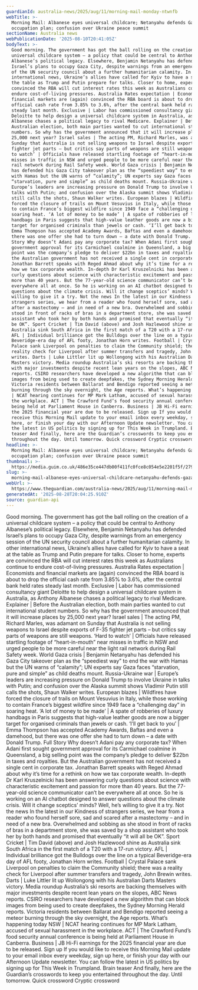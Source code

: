 ```yaml
---
guardianId: australia-news/2025/aug/11/morning-mail-monday-ntwnfb
webTitle: >-
  Morning Mail: Albanese eyes universal childcare; Netanyahu defends Gaza
  occupation plan; confusion over Ukraine peace summit
sectionName: Australia news
webPublicationDate: '2025-08-10T20:41:05Z'
bodyText: >-
  Good morning. The government has got the ball rolling on the creation of a
  universal childcare system – a policy that could be central to Anthony
  Albanese’s political legacy. Elsewhere, Benjamin Netanyahu has defended
  Israel’s plans to occupy Gaza City, despite warnings from an emergency session
  of the UN security council about a further humanitarian calamity. In other
  international news, Ukraine’s allies have called for Kyiv to have a seat at
  the table as Trump and Putin prepare for talks. Closer to home, experts are
  convinced the RBA will cut interest rates this week as Australians continue to
  endure cost-of-living pressures. Australia Rates expectation | Economists and
  financial markets are (again) convinced the RBA board is about to drop the
  official cash rate from 3.85% to 3.6%, after the central bank held rates
  steady last month. Exclusive | Labor has commissioned consultancy giant
  Deloitte to help design a universal childcare system in Australia, as Anthony
  Albanese chases a political legacy to rival Medicare. Explainer | Before the
  Australian election, both main parties wanted to cut international student
  numbers. So why has the government announced that it will increase places by
  25,000 next year? Israel sales | The acting PM, Richard Marles, was adamant on
  Sunday that Australia is not selling weapons to Israel despite exports of F-35
  fighter jet parts – but critics say parts of weapons are still weapons. ‘Hard
  to watch’ | Officials have released startling footage of “heart-in-mouth” near
  misses in traffic in NSW and urged people to be more careful near the light
  rail network during Rail Safety week. World Gaza crisis | Benjamin Netanyahu
  has defended his Gaza City takeover plan as the “speediest way” to end the war
  with Hamas but the UN warns of “calamity”; UN experts say Gaza faces
  “starvation, pure and simple” as child deaths mount. Russia-Ukraine war |
  Europe’s leaders are increasing pressure on Donald Trump to involve Ukraine in
  talks with Putin; and confusion over the Alaska summit shows Vladimir Putin
  still calls the shots, Shaun Walker writes. European blazes | Wildfires have
  forced the closure of trails on Mount Vesuvius in Italy, while those working
  to contain France’s biggest wildfire since 1949 face a “challenging day” in
  soaring heat. ‘A lot of money to be made’ | A spate of robberies of luxury
  handbags in Paris suggests that high-value leather goods are now a bigger
  target for organised criminals than jewels or cash. ‘I’ll get back to you’ |
  Emma Thompson has accepted Academy Awards, Baftas and even a damehood, but
  there was one offer she had to turn down – a date with Donald Trump. Full
  Story Why doesn’t Adani pay any corporate tax? When Adani first sought
  government approval for its Carmichael coalmine in Queensland, a big selling
  point was the company’s pledge to deliver $22bn in taxes and royalties. But
  the Australian government has not received a single cent in corporate tax.
  Jonathan Barrett speaks with Reged Ahmad about why it’s time for a rethink on
  how we tax corporate wealth. In-depth Dr Karl Kruszelnicki has been answering
  curly questions about science with characteristic excitement and passion for
  more than 40 years. But the 77-year-old science communicator can’t be
  everywhere all at once. So he is working on an AI chatbot designed to answer
  questions about the climate crisis. Will it change sceptics’ minds? Well, he’s
  willing to give it a try. Not the news In the latest in our Kindness of
  strangers series, we hear from a reader who found herself sore, sad and scared
  after a mastectomy – and in need of a new bra. Overwhelmed and sobbing as she
  stood in front of racks of bras in a department store, she was saved by a shop
  assistant who took her by both hands and promised that eventually “it will all
  be OK”. Sport Cricket | Tim David (above) and Josh Hazlewood shine as
  Australia sink South Africa in the first match of a T20 with a 17-run victory.
  AFL | Individual brilliance got the Bulldogs over the line on a typical
  Beveridge-era day of AFL footy, Jonathan Horn writes. Football | Crystal
  Palace sank Liverpool on penalties to claim the Community shield; there was a
  reality check for Liverpool after summer transfers and tragedy, John Brewin
  writes. Darts | Luke Littler lit up Wollongong with his Australian Darts
  Masters victory. Media roundup Australia’s ski resorts are backing themselves
  with major investments despite recent lean years on the slopes, ABC News
  reports. CSIRO researchers have developed a new algorithm that can block
  images from being used to create deepfakes, the Sydney Morning Herald reports.
  Victoria residents between Ballarat and Bendigo reported seeing a meteor
  burning through the sky overnight, the Age reports. What’s happening today NSW
  | NCAT hearing continues for MP Mark Latham, accused of sexual harassment in
  the workplace. ACT | The Crawford Fund’s food security annual conference is
  being held at Parliament House in Canberra. Business | JB Hi-Fi earnings for
  the 2025 financial year are due to be released. Sign up If you would like to
  receive this Morning Mail update to your email inbox every weekday, sign up
  here, or finish your day with our Afternoon Update newsletter. You can follow
  the latest in US politics by signing up for This Week in Trumpland. Brain
  teaser And finally, here are the Guardian’s crosswords to keep you entertained
  throughout the day. Until tomorrow. Quick crossword Cryptic crossword
headline: >-
  Morning Mail: Albanese eyes universal childcare; Netanyahu defends Gaza
  occupation plan; confusion over Ukraine peace summit
thumbnail: >-
  https://media.guim.co.uk/486e35ce447db00f411fc0fce8c054e5e2201f5f/279_0_2911_2329/500.jpg
slug: >-
  morning-mail-albanese-eyes-universal-childcare-netanyahu-defends-gaza-occupation-plan-confusion-over-ukraine-peace-summit
webUrl: >-
  https://www.theguardian.com/australia-news/2025/aug/11/morning-mail-monday-ntwnfb
generatedAt: '2025-08-28T20:04:25.910Z'
source: guardian-api
---
```

Good morning. The government has got the ball rolling on the creation of a universal childcare system – a policy that could be central to Anthony Albanese’s political legacy. Elsewhere, Benjamin Netanyahu has defended Israel’s plans to occupy Gaza City, despite warnings from an emergency session of the UN security council about a further humanitarian calamity. In other international news, Ukraine’s allies have called for Kyiv to have a seat at the table as Trump and Putin prepare for talks. Closer to home, experts are convinced the RBA will cut interest rates this week as Australians continue to endure cost-of-living pressures. Australia Rates expectation | Economists and financial markets are (again) convinced the RBA board is about to drop the official cash rate from 3.85% to 3.6%, after the central bank held rates steady last month. Exclusive | Labor has commissioned consultancy giant Deloitte to help design a universal childcare system in Australia, as Anthony Albanese chases a political legacy to rival Medicare. Explainer | Before the Australian election, both main parties wanted to cut international student numbers. So why has the government announced that it will increase places by 25,000 next year? Israel sales | The acting PM, Richard Marles, was adamant on Sunday that Australia is not selling weapons to Israel despite exports of F-35 fighter jet parts – but critics say parts of weapons are still weapons. ‘Hard to watch’ | Officials have released startling footage of “heart-in-mouth” near misses in traffic in NSW and urged people to be more careful near the light rail network during Rail Safety week. World Gaza crisis | Benjamin Netanyahu has defended his Gaza City takeover plan as the “speediest way” to end the war with Hamas but the UN warns of “calamity”; UN experts say Gaza faces “starvation, pure and simple” as child deaths mount. Russia-Ukraine war | Europe’s leaders are increasing pressure on Donald Trump to involve Ukraine in talks with Putin; and confusion over the Alaska summit shows Vladimir Putin still calls the shots, Shaun Walker writes. European blazes | Wildfires have forced the closure of trails on Mount Vesuvius in Italy, while those working to contain France’s biggest wildfire since 1949 face a “challenging day” in soaring heat. ‘A lot of money to be made’ | A spate of robberies of luxury handbags in Paris suggests that high-value leather goods are now a bigger target for organised criminals than jewels or cash. ‘I’ll get back to you’ | Emma Thompson has accepted Academy Awards, Baftas and even a damehood, but there was one offer she had to turn down – a date with Donald Trump. Full Story Why doesn’t Adani pay any corporate tax? When Adani first sought government approval for its Carmichael coalmine in Queensland, a big selling point was the company’s pledge to deliver $22bn in taxes and royalties. But the Australian government has not received a single cent in corporate tax. Jonathan Barrett speaks with Reged Ahmad about why it’s time for a rethink on how we tax corporate wealth. In-depth Dr Karl Kruszelnicki has been answering curly questions about science with characteristic excitement and passion for more than 40 years. But the 77-year-old science communicator can’t be everywhere all at once. So he is working on an AI chatbot designed to answer questions about the climate crisis. Will it change sceptics’ minds? Well, he’s willing to give it a try. Not the news In the latest in our Kindness of strangers series, we hear from a reader who found herself sore, sad and scared after a mastectomy – and in need of a new bra. Overwhelmed and sobbing as she stood in front of racks of bras in a department store, she was saved by a shop assistant who took her by both hands and promised that eventually “it will all be OK”. Sport Cricket | Tim David (above) and Josh Hazlewood shine as Australia sink South Africa in the first match of a T20 with a 17-run victory. AFL | Individual brilliance got the Bulldogs over the line on a typical Beveridge-era day of AFL footy, Jonathan Horn writes. Football | Crystal Palace sank Liverpool on penalties to claim the Community shield; there was a reality check for Liverpool after summer transfers and tragedy, John Brewin writes. Darts | Luke Littler lit up Wollongong with his Australian Darts Masters victory. Media roundup Australia’s ski resorts are backing themselves with major investments despite recent lean years on the slopes, ABC News reports. CSIRO researchers have developed a new algorithm that can block images from being used to create deepfakes, the Sydney Morning Herald reports. Victoria residents between Ballarat and Bendigo reported seeing a meteor burning through the sky overnight, the Age reports. What’s happening today NSW | NCAT hearing continues for MP Mark Latham, accused of sexual harassment in the workplace. ACT | The Crawford Fund’s food security annual conference is being held at Parliament House in Canberra. Business | JB Hi-Fi earnings for the 2025 financial year are due to be released. Sign up If you would like to receive this Morning Mail update to your email inbox every weekday, sign up here, or finish your day with our Afternoon Update newsletter. You can follow the latest in US politics by signing up for This Week in Trumpland. Brain teaser And finally, here are the Guardian’s crosswords to keep you entertained throughout the day. Until tomorrow. Quick crossword Cryptic crossword
